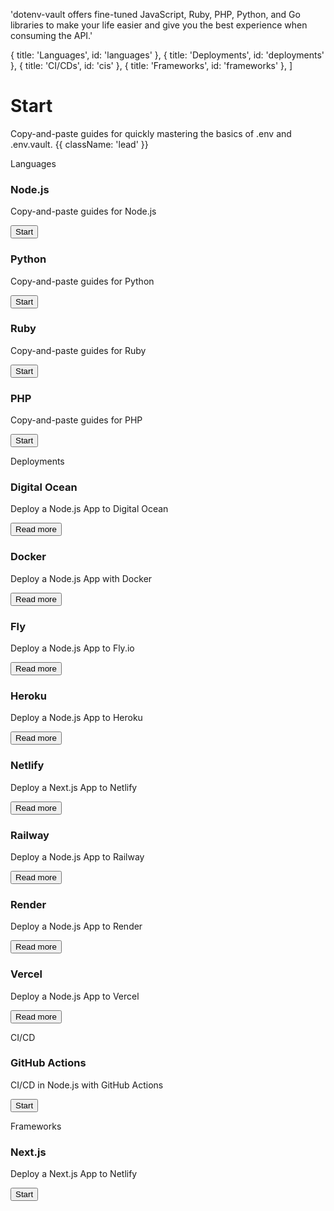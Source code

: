 
  'dotenv-vault offers fine-tuned JavaScript, Ruby, PHP, Python, and Go libraries to make your life easier and give you the best experience when consuming the API.'

  { title: 'Languages', id: 'languages' },
  { title: 'Deployments', id: 'deployments' },
  { title: 'CI/CDs', id: 'cis' },
  { title: 'Frameworks', id: 'frameworks' },
]

# Start

Copy-and-paste guides for quickly mastering the basics of .env and .env.vault. {{ className: 'lead' }}

<div className="my-16 xl:max-w-none">
  <Heading level={2} id="languages">
    Languages
  </Heading>
  <div className="not-prose mt-4 grid grid-cols-1 gap-x-6 gap-y-10 border-t border-zinc-900/5 pt-10 dark:border-white/5 sm:grid-cols-2 xl:max-w-none xl:grid-cols-3">
    <div key="nodejs" className="flex flex-row-reverse gap-6">
      <div className="flex-auto">
        <h3 className="text-sm font-semibold text-zinc-900 dark:text-white">
          Node.js
        </h3>
        <p className="mt-1 text-sm text-zinc-600 dark:text-zinc-400">Copy-and-paste guides for Node.js</p>
        <p className="mt-4"><Button href="/docs/start/nodejs" variant="text" arrow="right">Start</Button></p>
      </div>
      <NodeIcon class="h-9 w-9 text-[#339933]"/>
    </div>
    <div key="python" className="flex flex-row-reverse gap-6">
      <div className="flex-auto">
        <h3 className="text-sm font-semibold text-zinc-900 dark:text-white">
          Python
        </h3>
        <p className="mt-1 text-sm text-zinc-600 dark:text-zinc-400">Copy-and-paste guides for Python</p>
        <p className="mt-4"><Button href="/docs/start/python" variant="text" arrow="right">Start</Button></p>
      </div>
      <PythonIcon class="h-9 w-9 text-[#3776AB]"/>
    </div>
    <div key="ruby" className="flex flex-row-reverse gap-6">
      <div className="flex-auto">
        <h3 className="text-sm font-semibold text-zinc-900 dark:text-white">
          Ruby
        </h3>
        <p className="mt-1 text-sm text-zinc-600 dark:text-zinc-400">Copy-and-paste guides for Ruby</p>
        <p className="mt-4"><Button href="/docs/start/ruby" variant="text" arrow="right">Start</Button></p>
      </div>
      <RubyIcon class="h-9 w-9 text-[#CC342D]"/>
    </div>
    <div key="php" className="flex flex-row-reverse gap-6">
      <div className="flex-auto">
        <h3 className="text-sm font-semibold text-zinc-900 dark:text-white">
          PHP
        </h3>
        <p className="mt-1 text-sm text-zinc-600 dark:text-zinc-400">Copy-and-paste guides for PHP</p>
        <p className="mt-4"><Button href="/docs/start/php" variant="text" arrow="right">Start</Button></p>
      </div>
      <PhpIcon class="h-10 w-10 text-[#6181B6]"/>
    </div>
  </div>
</div>

<div className="my-16 xl:max-w-none">
  <Heading level={2} id="deployments">
    Deployments
  </Heading>
  <div className="not-prose mt-4 grid grid-cols-1 gap-x-6 gap-y-10 border-t border-zinc-900/5 pt-10 dark:border-white/5 sm:grid-cols-2 xl:max-w-none xl:grid-cols-3">
    <div key="digital-ocean" className="flex flex-row-reverse gap-6">
      <div className="flex-auto">
        <h3 className="text-sm font-semibold text-zinc-900 dark:text-white">
          Digital Ocean
        </h3>
        <p className="mt-1 text-sm text-zinc-600 dark:text-zinc-400">Deploy a Node.js App to Digital Ocean</p>
        <p className="mt-4"><Button href="/docs/languages/nodejs/digital-ocean" variant="text" arrow="right">Read more</Button></p>
      </div>
      <DigitalOceanIcon class="h-9 w-9 text-[#0080FF]"/>
    </div>
    <div key="docker" className="flex flex-row-reverse gap-6">
      <div className="flex-auto">
        <h3 className="text-sm font-semibold text-zinc-900 dark:text-white">
          Docker
        </h3>
        <p className="mt-1 text-sm text-zinc-600 dark:text-zinc-400">Deploy a Node.js App with Docker</p>
        <p className="mt-4"><Button href="/docs/languages/nodejs/docker" variant="text" arrow="right">Read more</Button></p>
      </div>
      <DockerIcon class="h-9 w-9 text-[#2496ED]"/>
    </div>
    <div key="fly" className="flex flex-row-reverse gap-6">
      <div className="flex-auto">
        <h3 className="text-sm font-semibold text-zinc-900 dark:text-white">
          Fly
        </h3>
        <p className="mt-1 text-sm text-zinc-600 dark:text-zinc-400">Deploy a Node.js App to Fly.io</p>
        <p className="mt-4"><Button href="/docs/languages/nodejs/fly" variant="text" arrow="right">Read more</Button></p>
      </div>
      <FlyIcon class="h-9 w-9 text-[#7B3BE2]"/>
    </div>
    <div key="heroku" className="flex flex-row-reverse gap-6">
      <div className="flex-auto">
        <h3 className="text-sm font-semibold text-zinc-900 dark:text-white">
          Heroku
        </h3>
        <p className="mt-1 text-sm text-zinc-600 dark:text-zinc-400">Deploy a Node.js App to Heroku</p>
        <p className="mt-4"><Button href="/docs/languages/nodejs/heroku" variant="text" arrow="right">Read more</Button></p>
      </div>
      <HerokuIcon class="h-9 w-9 text-[#430098]"/>
    </div>
    <div key="netlify" className="flex flex-row-reverse gap-6">
      <div className="flex-auto">
        <h3 className="text-sm font-semibold text-zinc-900 dark:text-white">
          Netlify
        </h3>
        <p className="mt-1 text-sm text-zinc-600 dark:text-zinc-400">Deploy a Next.js App to Netlify</p>
        <p className="mt-4"><Button href="/docs/languages/nodejs/netlify" variant="text" arrow="right">Read more</Button></p>
      </div>
      <NetlifyIcon class="h-9 w-9 text-[#00C7B7]"/>
    </div>
    <div key="railway" className="flex flex-row-reverse gap-6">
      <div className="flex-auto">
        <h3 className="text-sm font-semibold text-zinc-900 dark:text-white">
          Railway
        </h3>
        <p className="mt-1 text-sm text-zinc-600 dark:text-zinc-400">Deploy a Node.js App to Railway</p>
        <p className="mt-4"><Button href="/docs/languages/nodejs/railway" variant="text" arrow="right">Read more</Button></p>
      </div>
      <RailwayIcon class="h-9 w-9 text-[#0B0D0E] dark:invert"/>
    </div>
    <div key="render" className="flex flex-row-reverse gap-6">
      <div className="flex-auto">
        <h3 className="text-sm font-semibold text-zinc-900 dark:text-white">
          Render
        </h3>
        <p className="mt-1 text-sm text-zinc-600 dark:text-zinc-400">Deploy a Node.js App to Render</p>
        <p className="mt-4"><Button href="/docs/languages/nodejs/render" variant="text" arrow="right">Read more</Button></p>
      </div>
      <RenderIcon class="h-9 w-9 text-[#46E3B7]"/>
    </div>
    <div key="vercel" className="flex flex-row-reverse gap-6">
      <div className="flex-auto">
        <h3 className="text-sm font-semibold text-zinc-900 dark:text-white">
          Vercel
        </h3>
        <p className="mt-1 text-sm text-zinc-600 dark:text-zinc-400">Deploy a Node.js App to Vercel</p>
        <p className="mt-4"><Button href="/docs/languages/nodejs/vercel" variant="text" arrow="right">Read more</Button></p>
      </div>
      <VercelIcon class="h-9 w-9 text-[#000000] dark:invert"/>
    </div>


  </div>
</div>

<div className="my-16 xl:max-w-none">
  <Heading level={2} id="cis">
    CI/CD
  </Heading>
  <div className="not-prose mt-4 grid grid-cols-1 gap-x-6 gap-y-10 border-t border-zinc-900/5 pt-10 dark:border-white/5 sm:grid-cols-2 xl:max-w-none xl:grid-cols-3">
    <div key="github-actions" className="flex flex-row-reverse gap-6">
      <div className="flex-auto">
        <h3 className="text-sm font-semibold text-zinc-900 dark:text-white">
          GitHub Actions
        </h3>
        <p className="mt-1 text-sm text-zinc-600 dark:text-zinc-400">CI/CD in Node.js with GitHub Actions</p>
        <p className="mt-4"><Button href="/docs/languages/nodejs/" variant="text" arrow="right">Start</Button></p>
      </div>
      <GitHubIcon class="h-9 w-9 text-[#181717] dark:invert"/>
    </div>
  </div>
</div>

<div className="my-16 xl:max-w-none">
  <Heading level={2} id="frameworks">
    Frameworks
  </Heading>
  <div className="not-prose mt-4 grid grid-cols-1 gap-x-6 gap-y-10 border-t border-zinc-900/5 pt-10 dark:border-white/5 sm:grid-cols-2 xl:max-w-none xl:grid-cols-3">
    <div key="github-actions" className="flex flex-row-reverse gap-6">
      <div className="flex-auto">
        <h3 className="text-sm font-semibold text-zinc-900 dark:text-white">
          Next.js
        </h3>
        <p className="mt-1 text-sm text-zinc-600 dark:text-zinc-400">Deploy a Next.js App to Netlify</p>
        <p className="mt-4"><Button href="/docs/languages/nodejs/netlify" variant="text" arrow="right">Start</Button></p>
      </div>
      <NextIcon class="h-9 w-9 text-[#000000] dark:invert"/>
    </div>
  </div>
</div>

